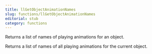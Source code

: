 ```yaml
---
title: llGetObjectAnimationNames
slug: functions/llGetObjectAnimationNames
editorial: stub
category: functions
---
```


<LSLFunction
	name="llGetObjectAnimationNames"
	returnType="list"
/>

Returns a list of names of playing animations for an object.

Returns a list of names of all playing animations for the current object.
